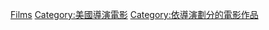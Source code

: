 {{Cat more|史提芬·比爾}}

{{DEFAULTSORT:Brill, Steven}}
[[Category:史提芬·比爾作品|Films]]
[[Category:美國導演電影|Category:美國導演電影]]
[[Category:依導演劃分的電影作品|Category:依導演劃分的電影作品]]
